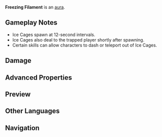 {{Status Infobox
|image      = Freezing Filament.png
|type       = Auras
|appearance = [[Sumeru]] [[Bounties]];[[Spiral Abyss]]
|effect     = (Enemy) unleash Ice Cages at intervals to temporarily imprison hit characters.
}}
'''Freezing Filament''' is an [[aura]].

==Gameplay Notes==
* Ice Cages spawn at 12-second intervals.
* Ice Cages also deal {{Color|Cryo DMG}} to the trapped player shortly after spawning.
* Certain skills can allow characters to dash or teleport out of Ice Cages.

==Damage==
{{Environmental Damage|4|Ice Cages|truedamage=2}}

==Advanced Properties==
{{Advanced Properties
|gu      = 1U
|icdtag  = none
|poise   = 30
|impulse = 3
}}

==Preview==
{{Preview
|f = Freezing Filament Preview
}}

==Other Languages==
{{Other Languages
|en      = Freezing Filament
|zhs     = 寒冰系缚
|zhs_rm  = Hánbīng Xìfú
|zht     = 寒冰系縛
|zht_rm  = Hánbīng Xìfú
|zh_tl   = 
|ja      = 寒氷の束縛
|ja_rm   = Kanpyou no Sokubaku
|ja_tl   = Fetters of Ice
|ko      = 얼음 속박
|ko_tl   = Ice Restriction
|es      = Atadura gélida
|es_tl   = Icy Binding
|fr      = Filament de congélation
|fr_tl   = Freezing Filament
|ru      = Ледяные оковы
|ru_tl   = Icicle Shackles
|th      = พันธะน้ำแข็งหนาวเหน็บ
|th_rm   = 
|th_tl   = 
|vi      = Ràng Buộc Hàn Băng
|vi_tl   = 
|de      = Fessel des Eises
|de_tl   = Fetter of Ice
|id      = Kepungan Es
|id_tl   = Ice Siege
|pt      = Filamento Gélido
|pt_tl   = 
|tr      = Dondurucu İplik
|tr_tl   = 
|it      = Filamento congelante
|it_tl   = 
}}

==Navigation==
{{Ley Line Disorder Navbox}}